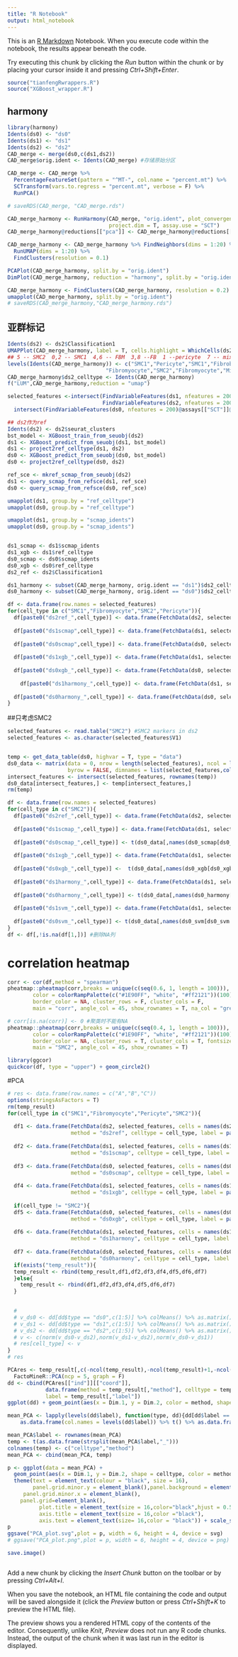 ```yaml
---
title: "R Notebook"
output: html_notebook
---
```


This is an [R Markdown](http://rmarkdown.rstudio.com) Notebook. When you execute code within the notebook, the results appear beneath the code. 

Try executing this chunk by clicking the *Run* button within the chunk or by placing your cursor inside it and pressing *Ctrl+Shift+Enter*. 

```r
source("tianfengRwrappers.R")
source("XGBoost_wrapper.R")
```

## harmony
```r
library(harmony)
Idents(ds0) <- "ds0"
Idents(ds1) <- "ds1"
Idents(ds2) <- "ds2"
CAD_merge <- merge(ds0,c(ds1,ds2))
CAD_merge$orig.ident <- Idents(CAD_merge) #存储原始分区

CAD_merge <- CAD_merge %>% 
  PercentageFeatureSet(pattern = "^MT-", col.name = "percent.mt") %>%
  SCTransform(vars.to.regress = "percent.mt", verbose = F) %>% 
  RunPCA()

# saveRDS(CAD_merge, "CAD_merge.rds")

CAD_merge_harmony <- RunHarmony(CAD_merge, "orig.ident", plot_convergence = T, 
                                project.dim = T, assay.use = "SCT")
CAD_merge_harmony@reductions[["pca"]] <- CAD_merge_harmony@reductions[["harmony"]]

CAD_merge_harmony <- CAD_merge_harmony %>% FindNeighbors(dims = 1:20) %>%
  RunUMAP(dims = 1:20) %>% 
  FindClusters(resolution = 0.1)

PCAPlot(CAD_merge_harmony, split.by = "orig.ident")
DimPlot(CAD_merge_harmony, reduction = "harmony", split.by = "orig.ident")

CAD_merge_harmony <- FindClusters(CAD_merge_harmony, resolution = 0.2)
umapplot(CAD_merge_harmony, split.by = "orig.ident")
# saveRDS(CAD_merge_harmony,"CAD_merge_harmony.rds")


```

## 亚群标记
```r
Idents(ds2) <- ds2$Classification1
UMAPPlot(CAD_merge_harmony, label = T, cells.highlight = WhichCells(ds2, idents = "Fibroblast"))
## 5 -- SMC2  0,2 -- SMC1  4,6 -- FBM  3,8 --FB  1 --pericyte  7 -- mixed cells
levels(Idents(CAD_merge_harmony)) <- c("SMC1","Pericyte","SMC1","Fibroblast",
                               "Fibromyocyte","SMC2","Fibromyocyte","Mixed cells","Fibroblast")
CAD_merge_harmony$ds2_celltype <- Idents(CAD_merge_harmony)
f("LUM",CAD_merge_harmony,reduction = "umap")
```


```r
selected_features <-intersect(FindVariableFeatures(ds1, nfeatures = 200)@assays[["SCT"]]@var.features,
                              FindVariableFeatures(ds2, nfeatures = 200)@assays[["SCT"]]@var.features) %>%
  intersect(FindVariableFeatures(ds0, nfeatures = 200)@assays[["SCT"]]@var.features)

## ds2作为ref
Idents(ds2) <- ds2$seurat_clusters
bst_model <- XGBoost_train_from_seuobj(ds2)
ds1 <- XGBoost_predict_from_seuobj(ds1, bst_model)
ds1 <- project2ref_celltype(ds1, ds2)
ds0 <- XGBoost_predict_from_seuobj(ds0, bst_model)
ds0 <- project2ref_celltype(ds0, ds2)

ref_sce <- mkref_scmap_from_seuobj(ds2)
ds1 <- query_scmap_from_refsce(ds1, ref_sce)
ds0 <- query_scmap_from_refsce(ds0, ref_sce)

umapplot(ds1, group.by = "ref_celltype")
umapplot(ds0, group.by = "ref_celltype")

umapplot(ds1, group.by = "scmap_idents")
umapplot(ds0, group.by = "scmap_idents")


ds1_scmap <- ds1$scmap_idents
ds1_xgb <- ds1$ref_celltype
ds0_scmap <- ds0$scmap_idents
ds0_xgb <- ds0$ref_celltype
ds2_ref <- ds2$Classification1

ds1_harmony <- subset(CAD_merge_harmony, orig.ident == "ds1")$ds2_celltype
ds0_harmony <- subset(CAD_merge_harmony, orig.ident == "ds0")$ds2_celltype

df <- data.frame(row.names = selected_features)
for(cell_type in c("SMC1","Fibromyocyte","SMC2","Pericyte")){
  df[paste0("ds2ref_",cell_type)] <- data.frame(FetchData(ds2, selected_features, cells = names(ds2_ref[ds2_ref == cell_type]))) %>% colMeans()
  
  df[paste0("ds1scmap",cell_type)] <- data.frame(FetchData(ds1, selected_features, cells = names(ds1_scmap[ds1_scmap == cell_type]))) %>% colMeans() 
  
  df[paste0("ds0scmap",cell_type)] <- data.frame(FetchData(ds0, selected_features, cells = names(ds0_scmap[ds0_scmap == cell_type]))) %>% colMeans()
  
  df[paste0("ds1xgb_",cell_type)] <- data.frame(FetchData(ds1, selected_features, cells = names(ds1_xgb[ds1_xgb == cell_type]))) %>% colMeans()
  
  df[paste0("ds0xgb_",cell_type)] <- data.frame(FetchData(ds0, selected_features, cells = names(ds0_xgb[ds0_xgb == cell_type]))) %>% colMeans()
  
    df[paste0("ds1harmony_",cell_type)] <- data.frame(FetchData(ds1, selected_features, cells = names(ds1_harmony[ds1_harmony == cell_type]))) %>% colMeans()
  
  df[paste0("ds0harmony_",cell_type)] <- data.frame(FetchData(ds0, selected_features, cells = names(ds0_harmony[ds0_harmony == cell_type]))) %>% colMeans()
}
```

##只考虑SMC2
```r
selected_features <- read.table("SMC2") #SMC2 markers in ds2
selected_features <- as.character(selected_features$V1)


temp <- get_data_table(ds0, highvar = T, type = "data")
ds0_data <- matrix(data = 0, nrow = length(selected_features), ncol = length(colnames(temp)), 
                   byrow = FALSE, dimnames = list(selected_features,colnames(temp)))
intersect_features <- intersect(selected_features, rownames(temp))
ds0_data[intersect_features,] <- temp[intersect_features,]
rm(temp)

df <- data.frame(row.names = selected_features)
for(cell_type in c("SMC2")){
  df[paste0("ds2ref_",cell_type)] <- data.frame(FetchData(ds2, selected_features, cells = names(ds2_ref[ds2_ref == cell_type]))) %>% colMeans()
  
  df[paste0("ds1scmap_",cell_type)] <- data.frame(FetchData(ds1, selected_features, cells = names(ds1_scmap[ds1_scmap == cell_type]))) %>% colMeans() 
  
  df[paste0("ds0scmap_",cell_type)] <- t(ds0_data[,names(ds0_scmap[ds0_scmap == cell_type])]) %>% colMeans()
  
  df[paste0("ds1xgb_",cell_type)] <- data.frame(FetchData(ds1, selected_features, cells = names(ds1_xgb[ds1_xgb == cell_type]))) %>% colMeans()
  
  df[paste0("ds0xgb_",cell_type)] <-  t(ds0_data[,names(ds0_xgb[ds0_xgb == cell_type])])  %>% colMeans()
  
  df[paste0("ds1harmony_",cell_type)] <- data.frame(FetchData(ds1, selected_features, cells = names(ds1_harmony[ds1_harmony == cell_type]))) %>% colMeans()
  
  df[paste0("ds0harmony_",cell_type)] <- t(ds0_data[,names(ds0_harmony[ds0_harmony == cell_type])]) %>% colMeans()
  
  df[paste0("ds1svm_",cell_type)] <- data.frame(FetchData(ds1, selected_features, cells = names(ds1_svm[ds1_svm == cell_type]))) %>% colMeans()
  
  df[paste0("ds0svm_",cell_type)] <- t(ds0_data[,names(ds0_svm[ds0_svm == cell_type])]) %>% colMeans()
}
df <- df[,!is.na(df[1,])] #删除NA列
```

# correlation heatmap
```r
corr <- cor(df,method = "spearman")
pheatmap::pheatmap(corr,breaks = unique(c(seq(0.6, 1, length = 100))),
        color = colorRampPalette(c("#1E90FF", "white", "#ff2121"))(100),
        border_color = NA, cluster_rows = F, cluster_cols = F,
        main = "corr", angle_col = 45, show_rownames = T, na_col = "grey")

# corr[is.na(corr)] <- 0 #聚类时不能有NA
pheatmap::pheatmap(corr,breaks = unique(c(seq(0.4, 1, length = 100))),
        color = colorRampPalette(c("#1E90FF", "white", "#ff2121"))(100),
        border_color = NA, cluster_rows = T, cluster_cols = T, fontsize = 15,
        main = "SMC2", angle_col = 45, show_rownames = T) 

library(ggcor)
quickcor(df, type = "upper") + geom_circle2()
```

#PCA
```r
# res <- data.frame(row.names = c("A","B","C"))
options(stringsAsFactors = T)
rm(temp_result)
for(cell_type in c("SMC1","Fibromyocyte","Pericyte","SMC2")){
  
  df1 <- data.frame(FetchData(ds2, selected_features, cells = names(ds2_ref[ds2_ref == cell_type])),
                    method = "ds2ref", celltype = cell_type, label = paste0(cell_type, "_ds2ref"))
  
  df2 <- data.frame(FetchData(ds1, selected_features, cells = names(ds1_scmap[ds1_scmap == cell_type])),
                    method = "ds1scmap", celltype = cell_type, label = paste0(cell_type, "_ds1scmap"))   
  
  df3 <- data.frame(FetchData(ds0, selected_features, cells = names(ds0_scmap[ds0_scmap == cell_type])),
                    method = "ds0scmap", celltype = cell_type, label = paste0(cell_type, "_ds0scmap"))  
  
  df4 <- data.frame(FetchData(ds1, selected_features, cells = names(ds1_xgb[ds1_xgb == cell_type])),
                    method = "ds1xgb", celltype = cell_type, label = paste0(cell_type, "_ds1xgb"))  
  
  if(cell_type != "SMC2"){
  df5 <- data.frame(FetchData(ds0, selected_features, cells = names(ds0_xgb[ds0_xgb == cell_type])),
                    method = "ds0xgb", celltype = cell_type, label = paste0(cell_type, "_ds0xgb"))}
  
  df6 <- data.frame(FetchData(ds1, selected_features, cells = names(ds1_harmony[ds1_harmony == cell_type])),
                    method = "ds1harmony", celltype = cell_type, label = paste0(cell_type, "_ds1harmony"))
  
  df7 <- data.frame(FetchData(ds0, selected_features, cells = names(ds0_harmony[ds0_harmony == cell_type])),
                    method = "ds0harmony", celltype = cell_type, label = paste0(cell_type, "_ds0harmony"))  
  if(exists("temp_result")){
  temp_result <- rbind(temp_result,df1,df2,df3,df4,df5,df6,df7)
  }else{
    temp_result <- rbind(df1,df2,df3,df4,df5,df6,df7)
  }
  

  # 
  # v_ds0 <- dd[dd$type == "ds0",c(1:5)] %>% colMeans() %>% as.matrix()
  # v_ds1 <- dd[dd$type == "ds1",c(1:5)] %>% colMeans() %>% as.matrix()
  # v_ds2 <- dd[dd$type == "ds2",c(1:5)] %>% colMeans() %>% as.matrix()
  # v <- c(norm(v_ds0-v_ds2),norm(v_ds1-v_ds2),norm(v_ds0-v_ds1))
  # res[cell_type] <- v
}
# res

PCAres <- temp_result[,c(-ncol(temp_result),-ncol(temp_result)+1,-ncol(temp_result)+2)] %>%
  FactoMineR::PCA(ncp = 5, graph = F)
dd <- cbind(PCAres[["ind"]][["coord"]], 
            data.frame(method = temp_result[,"method"], celltype = temp_result[,"celltype"]), 
            label = temp_result[,"label"])
ggplot(dd) + geom_point(aes(x = Dim.1, y = Dim.2, color = method, shape = celltype), alpha = 0.2, size = 2) + theme_classic()

mean_PCA <- lapply(levels(dd$label), function(type, dd){dd[dd$label == type,c(1:5)] %>% colMeans()},dd) %>% 
    as.data.frame(col.names = levels(dd$label)) %>% t() %>% as.data.frame()

mean_PCA$label <- rownames(mean_PCA)
temp <- t(as.data.frame(strsplit(mean_PCA$label,"_")))
colnames(temp) <- c("celltype","method")
mean_PCA <- cbind(mean_PCA, temp)

p <- ggplot(data = mean_PCA) + 
  geom_point(aes(x = Dim.1, y = Dim.2, shape = celltype, color = method), size = 4) + 
  theme(text = element_text(colour = "black", size = 16),
        panel.grid.minor.y = element_blank(),panel.background = element_rect(fill = "white"),
     panel.grid.minor.x = element_blank(),
    panel.grid=element_blank(),
          plot.title = element_text(size = 16,color="black",hjust = 0.5),
          axis.title = element_text(size = 16,color ="black"), 
          axis.text = element_text(size= 16,color = "black")) + scale_shape_manual(values = c(15:18)) + scale_color_manual(values = colors_list)
p
ggsave("PCA_plot.svg",plot = p, width = 6, height = 4, device = svg)
# ggsave("PCA_plot.png",plot = p, width = 6, height = 4, device = png)

save.image()
```

```r

```


Add a new chunk by clicking the *Insert Chunk* button on the toolbar or by pressing *Ctrl+Alt+I*.

When you save the notebook, an HTML file containing the code and output will be saved alongside it (click the *Preview* button or press *Ctrl+Shift+K* to preview the HTML file).

The preview shows you a rendered HTML copy of the contents of the editor. Consequently, unlike *Knit*, *Preview* does not run any R code chunks. Instead, the output of the chunk when it was last run in the editor is displayed.
